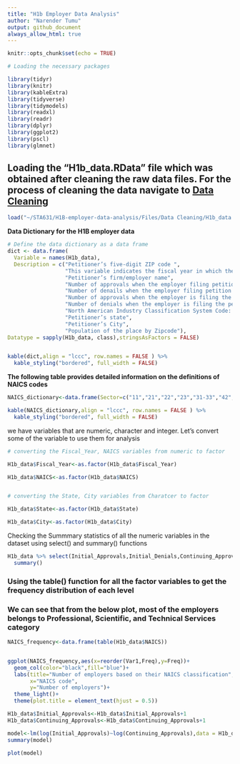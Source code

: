 ```yaml
---
title: "H1b Employer Data Analysis"
author: "Narender Tumu"
output: github_document
always_allow_html: true
---
```


```r
knitr::opts_chunk$set(echo = TRUE)
```



```r
# Loading the necessary packages

library(tidyr)
library(knitr)
library(kableExtra)
library(tidyverse)
library(tidymodels)
library(readxl)
library(readr)
library(dplyr)
library(ggplot2)
library(pscl)
library(glmnet)

```



## Loading the "H1b_data.RData" file which was obtained after cleaning the raw data files. For the process of cleaning the data navigate to [Data Cleaning](https://github.com/NarenderTumu/H1B-employer-data-analysis/tree/main/Files/Data%20Cleaning)



```r
load("~/STA631/H1B-employer-data-analysis/Files/Data Cleaning/H1b_data.RData")
```



**Data Dictionary for the H1B employer data**

```r
# Define the data dictionary as a data frame
dict <- data.frame(
  Variable = names(H1b_data),
  Description = c("Petitioner’s five-digit ZIP code ",
                  "This variable indicates the fiscal year in which the H-1B petition was filed. Fiscal year in the United States starts from October 1st and ends on September 30th of the following year.", 
                  "Petitioner’s firm/employer name", 
                  "Number of approvals when the employer filing petition for the first time to the worker",
                  "Number of denails when the employer filing petition for the first time to the worker",
                  "Number of approvals when the employer is filing the petition for the worker who was already having an approved visa for the same employer and wishing to extend the workers time period",
                  "Number of denials when the employer is filing the petition for the worker who was already having an approved visa for the same employer and wishing to extend the workers time period",
                  "North American Industry Classification System Code: A character string that stands for an industry classification within the North American Industry Classification System,For more information on the NAICS, visit the [U.S. Census Bureau’s North American Industry Classification Code webpage](https://www.census.gov/naics/)",
                  "Petitioner’s state",
                  "Petitioner’s City",
                  "Population of the place by Zipcode"), 
Datatype = sapply(H1b_data, class),stringsAsFactors = FALSE)


kable(dict,align = "lccc", row.names = FALSE ) %>%
  kable_styling("bordered", full_width = FALSE)

```




**The following table provides detailed information on the definitions of NAICS codes**



```r
NAICS_dictionary<-data.frame(Sector=c("11","21","22","23","31-33","42","44-45","48-49","51","52","53","54","55","56","61","62","71","72","81","92","99"),Definition=c("Agriculture, Forestry, Fishing and Hunting","Mining, Quarrying, and Oil and Gas Extraction","Utilities","Construction","Manufacturing","Wholesale Trade","Retail Trade","Transportation and Warehousing","Information","Finance and Insurance","Real Estate and Rental and Leasing","Professional, Scientific, and Technical Services","Management of Companies and Enterprises","Administrative and Support and Waste Management and Remediation Services","Educational Services","Health Care and Social Assistance","Arts, Entertainment, and Recreation","Accommodation and Food Services","Other Services (except Public Administration)","Public Administration","Unknown"))

kable(NAICS_dictionary,align = "lccc", row.names = FALSE ) %>%
  kable_styling("bordered", full_width = FALSE)
```




we have variables that are numeric, character and integer. Let's convert some of the variable to use them for analysis


```r
# converting the Fiscal_Year, NAICS variables from numeric to factor

H1b_data$Fiscal_Year<-as.factor(H1b_data$Fiscal_Year)

H1b_data$NAICS<-as.factor(H1b_data$NAICS)


# converting the State, City variables from Charatcer to factor

H1b_data$State<-as.factor(H1b_data$State)

H1b_data$City<-as.factor(H1b_data$City)
```



Checking the Summmary statistics of all the numeric variables in the dataset using select() and summary() functions



```r
H1b_data %>% select(Initial_Approvals,Initial_Denials,Continuing_Approvals,Continuing_Denials,Total_population)%>%
  summary()
```


### Using the table() function for all the factor variables to get the frequency distribution of each level


### We can see that from the below plot, most of the employers belongs to Professional, Scientific, and Technical Services category


```r
NAICS_frequency<-data.frame(table(H1b_data$NAICS))


ggplot(NAICS_frequency,aes(x=reorder(Var1,Freq),y=Freq))+
  geom_col(color="black",fill="blue")+
  labs(title="Number of employers based on their NAICS classification",
       x="NAICS code",
       y="Number of employers")+
  theme_light()+
  theme(plot.title = element_text(hjust = 0.5))

```









```r
H1b_data$Initial_Approvals<-H1b_data$Initial_Approvals+1
H1b_data$Continuing_Approvals<-H1b_data$Continuing_Approvals+1
```



```r

model<-lm(log(Initial_Approvals)~log(Continuing_Approvals),data = H1b_data)
summary(model)

```

```r
plot(model)
```






